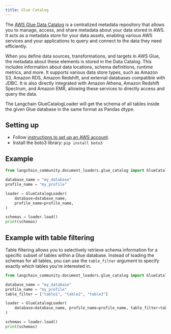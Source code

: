 ```yaml
---
title: Glue Catalog
---
```


The [AWS Glue Data Catalog](https://docs.aws.amazon.com/en_en/glue/latest/dg/catalog-and-crawler.html) is a centralized metadata repository that allows you to manage, access, and share metadata about your data stored in AWS. It acts as a metadata store for your data assets, enabling various AWS services and your applications to query and connect to the data they need efficiently.

When you define data sources, transformations, and targets in AWS Glue, the metadata about these elements is stored in the Data Catalog. This includes information about data locations, schema definitions, runtime metrics, and more. It supports various data store types, such as Amazon S3, Amazon RDS, Amazon Redshift, and external databases compatible with JDBC. It is also directly integrated with Amazon Athena, Amazon Redshift Spectrum, and Amazon EMR, allowing these services to directly access and query the data.

The Langchain GlueCatalogLoader will get the schema of all tables inside the given Glue database in the same format as Pandas dtype.

## Setting up

- Follow [instructions to set up an AWS account](https://docs.aws.amazon.com/athena/latest/ug/setting-up.html).
- Install the boto3 library: `pip install boto3`


## Example


```python
from langchain_community.document_loaders.glue_catalog import GlueCatalogLoader
```


```python
database_name = "my_database"
profile_name = "my_profile"

loader = GlueCatalogLoader(
    database=database_name,
    profile_name=profile_name,
)

schemas = loader.load()
print(schemas)
```

## Example with table filtering

Table filtering allows you to selectively retrieve schema information for a specific subset of tables within a Glue database. Instead of loading the schemas for all tables, you can use the `table_filter` argument to specify exactly which tables you're interested in.


```python
from langchain_community.document_loaders.glue_catalog import GlueCatalogLoader
```


```python
database_name = "my_database"
profile_name = "my_profile"
table_filter = ["table1", "table2", "table3"]

loader = GlueCatalogLoader(
    database=database_name, profile_name=profile_name, table_filter=table_filter
)

schemas = loader.load()
print(schemas)
```
